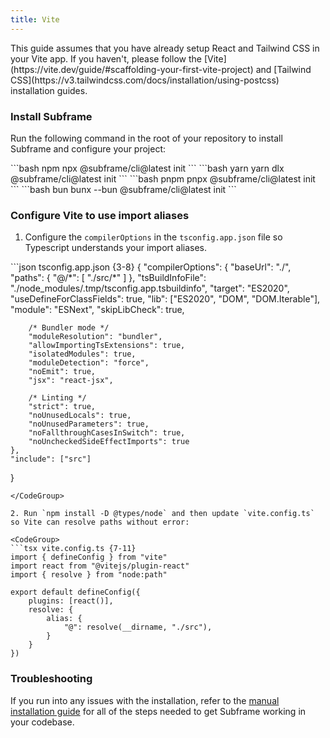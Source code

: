 ```yaml
---
title: Vite
---
```


<Note>
    This guide assumes that you have already setup React and Tailwind CSS in your Vite app. If you haven't, please follow the [Vite](https://vite.dev/guide/#scaffolding-your-first-vite-project) and [Tailwind CSS](https://v3.tailwindcss.com/docs/installation/using-postcss) installation guides.
</Note>

### Install Subframe
Run the following command in the root of your repository to install Subframe and configure your project:

<CodeGroup>
    ```bash npm
    npx @subframe/cli@latest init
    ```
    ```bash yarn
    yarn dlx @subframe/cli@latest init
    ```
    ```bash pnpm
    pnpx @subframe/cli@latest init
    ```
    ```bash bun
    bunx --bun @subframe/cli@latest init
    ```
</CodeGroup>

### Configure Vite to use import aliases
1. Configure the `compilerOptions` in the `tsconfig.app.json` file so Typescript understands your import aliases.

<CodeGroup>
```json tsconfig.app.json {3-8}
{
    "compilerOptions": {
        "baseUrl": "./",
        "paths": {
            "@/*": [
                "./src/*"
            ]
        },
        "tsBuildInfoFile": "./node_modules/.tmp/tsconfig.app.tsbuildinfo",
        "target": "ES2020",
        "useDefineForClassFields": true,
        "lib": ["ES2020", "DOM", "DOM.Iterable"],
        "module": "ESNext",
        "skipLibCheck": true,

        /* Bundler mode */
        "moduleResolution": "bundler",
        "allowImportingTsExtensions": true,
        "isolatedModules": true,
        "moduleDetection": "force",
        "noEmit": true,
        "jsx": "react-jsx",

        /* Linting */
        "strict": true,
        "noUnusedLocals": true,
        "noUnusedParameters": true,
        "noFallthroughCasesInSwitch": true,
        "noUncheckedSideEffectImports": true
    },
    "include": ["src"]
}
```
</CodeGroup>

2. Run `npm install -D @types/node` and then update `vite.config.ts` so Vite can resolve paths without error:

<CodeGroup>
```tsx vite.config.ts {7-11}
import { defineConfig } from "vite"
import react from "@vitejs/plugin-react"
import { resolve } from "node:path"

export default defineConfig({
    plugins: [react()],
    resolve: {
        alias: {
            "@": resolve(__dirname, "./src"),
        }
    }
})
```
</CodeGroup>

### Troubleshooting

If you run into any issues with the installation, refer to the [manual installation guide](/articles/framework-guides/manual) for all of the steps needed to get Subframe working in your codebase.